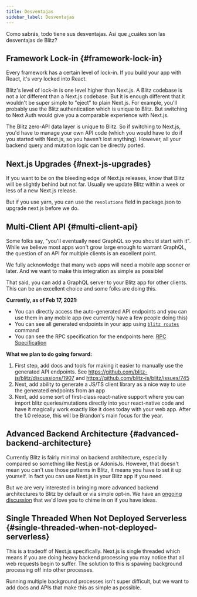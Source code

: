 ```yaml
---
title: Desventajas
sidebar_label: Desventajas
---
```

Como sabrás, todo tiene sus desventajas. Así que ¿cuáles son las desventajas de Blitz?
<!-- As you know, everything has tradeoffs. So what are the tradeoffs of Blitz? -->

## Framework Lock-in {#framework-lock-in}

Every framework has a certain level of lock-in. If you build your app with React, it's very locked into React.

Blitz's level of lock-in is one level higher than Next.js. A Blitz codebase is not a *lot* different than a Next.js codebase. But it is enough different that it wouldn't be super simple to "eject" to plain Next.js. For example, you'll probably use the Blitz authentication which is unique to Blitz. But switching to Next Auth would give you a comparable experience with Next.js.

The Blitz zero-API data layer is unique to Blitz. So if switching to Next.js, you'd have to manage your own API code (which you would have to do if you started with Next.js, so you haven't lost anything). However, all your backend query and mutation logic can be directly ported.


## Next.js Upgrades {#next-js-upgrades}

If you want to be on the bleeding edge of Next.js releases, know that Blitz will be slightly behind but not far. Usually we update Blitz within a week or less of a new Next.js release.

But if you use yarn, you can use the `resolutions` field in package.json to upgrade next.js before we do.


## Multi-Client API {#multi-client-api}


Some folks say, "you'll eventually need GraphQL so you should start with it". While we believe most apps won't grow large enough to warrant GraphQL, the question of an API for multiple clients is an excellent point.


We fully acknowledge that many web apps will need a mobile app sooner or later. And we want to make this integration as simple as possible!

That said, you can add a GraphQL server to your Blitz app for other clients. This can be an excellent choice and some folks are doing this.

**Currently, as of Feb 17, 2021:**

- You can directly access the auto-generated API endpoints and you can use them in any mobile app (we currently have a few people doing this)
- You can see all generated endpoints in your app using [`blitz routes`](./cli-routes) command
- You can see the RPC specification for the endpoints here: [RPC Specification](./rpc-specification)

**What we plan to do going forward:**

1. First step, add docs and tools for making it easier to manually use the generated API endpoints. See https://github.com/blitz-js/blitz/discussions/1907 and https://github.com/blitz-js/blitz/issues/745
2. Next, add ability to generate a JS/TS client library as a nice way to use the generated endpoints from an app
3. Next, add some sort of first-class react-native support where you can import blitz queries/mutations directly into your react-native code and have it magically work exactly like it does today with your web app. After the 1.0 release, this will be Brandon's main focus for the year.


## Advanced Backend Architecture {#advanced-backend-architecture}

Currently Blitz is fairly minimal on backend architecture, especially compared so something like Nest.js or AdonisJs. However, that doesn't mean you can't use those patterns in Blitz, it means you have to set it up yourself. In fact you can use Nest.js in your Blitz app if you need.

But we are very interested in bringing more advanced backend architectures to Blitz by default or via simple opt-in. We have an [ongoing discussion](https://github.com/blitz-js/blitz/discussions/1841) that we'd love you to chime in on if you have ideas.


## Single Threaded When Not Deployed Serverless {#single-threaded-when-not-deployed-serverless}

This is a tradeoff of Next.js specifically. Next.js is single threaded which means if you are doing heavy backend processing you may notice that all web requests begin to suffer. The solution to this is spawing background processing off into other processes.

Running multiple background processes isn't super difficult, but we want to add docs and APIs that make this as simple as possible.
